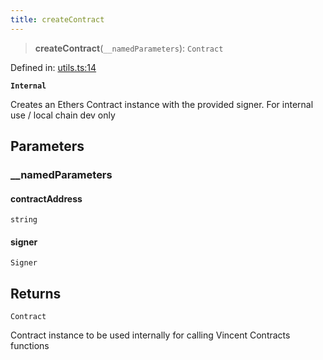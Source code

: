 ```yaml
---
title: createContract
---
```


> **createContract**(`__namedParameters`): `Contract`

Defined in: [utils.ts:14](https://github.com/LIT-Protocol/Vincent/blob/73da7c01d4eb076a0ff8650f85c7adf29f486588/packages/libs/contracts-sdk/src/utils.ts#L14)

**`Internal`**

Creates an Ethers Contract instance with the provided signer. For internal use / local chain dev only

## Parameters

### \_\_namedParameters

#### contractAddress

`string`

#### signer

`Signer`

## Returns

`Contract`

Contract instance to be used internally for calling Vincent Contracts functions
